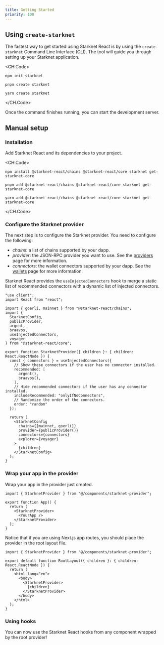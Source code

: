 ```yaml
---
title: Getting Started
priority: 100
---
```


## Using `create-starknet`

The fastest way to get started using Starknet React is by using the
`create-starknet` Command Line Interface (CLI). The tool will guide
you through setting up your Starknet application.

<CH.Code>
```console npm
npm init starknet
```
```console pnpm
pnpm create starknet
```
```console yarn
yarn create starknet
```
</CH.Code>

Once the command finishes running, you can start the development server.

## Manual setup

### Installation

Add Starknet React and its dependencies to your project.

<CH.Code>
```console npm
npm install @starknet-react/chains @starknet-react/core starknet get-starknet-core
```
```console pnpm
pnpm add @starknet-react/chains @starknet-react/core starknet get-starknet-core
```
```console yarn
yarn add @starknet-react/chains @starknet-react/core starknet get-starknet-core
```
</CH.Code>

### Configure the Starknet provider

The next step is to configure the Starknet provider. You need to configure the
following:

 - _chains_: a list of chains supported by your dapp.
 - _provider_: the JSON-RPC provider you want to use. See the
   [providers](/docs/providers) page for more information.
 - _connectors_: the wallet connectors supported by your dapp. See
 the [wallets](/docs/wallets) page for more information.

Starknet React provides the `useInjectedConnectors` hook to merge a static list
of recommended connectors with a dynamic list of injected connectors.

```tsx components/starknet-provider.tsx
"use client";
import React from "react";

import { goerli, mainnet } from "@starknet-react/chains";
import {
  StarknetConfig,
  publicProvider,
  argent,
  braavos,
  useInjectedConnectors,
  voyager
} from "@starknet-react/core";

export function StarknetProvider({ children }: { children: React.ReactNode }) {
  const { connectors } = useInjectedConnectors({
    // Show these connectors if the user has no connector installed.
    recommended: [
      argent(),
      braavos(),
    ],
    // Hide recommended connectors if the user has any connector installed.
    includeRecommended: "onlyIfNoConnectors",
    // Randomize the order of the connectors.
    order: "random"
  });

  return (
    <StarknetConfig
      chains={[mainnet, goerli]}
      provider={publicProvider()}
      connectors={connectors}
      explorer={voyager}
    >
      {children}
    </StarknetConfig>
  );
}

```

### Wrap your app in the provider

Wrap your app in the provider just created.

```tsx src/app.tsx
import { StarknetProvider } from "@/components/starknet-provider";

export function App() {
  return (
    <StarknetProvider>
      <YourApp />
    </StarknetProvider>
  );
}
```

Notice that if you are using Next.js app routes, you should place the
provider in the root layout file.

```tsx app/layout.tsx
import { StarknetProvider } from "@/components/starknet-provider";

export default function RootLayout({ children }: { children: React.ReactNode }) {
  return (
    <html lang="en">
      <body>
        <StarknetProvider>
          {children}
        </StarknetProvider>
      </body>
    </html>
  );
}
```

### Using hooks

You can now use the Starknet React hooks from any component wrapped by the root
provider!

